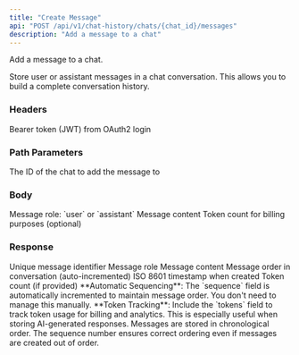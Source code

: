 ```yaml
---
title: "Create Message"
api: "POST /api/v1/chat-history/chats/{chat_id}/messages"
description: "Add a message to a chat"
---
```


Add a message to a chat.

Store user or assistant messages in a chat conversation. This allows you to build a complete conversation history.

### Headers

<ParamField header="Authorization" type="string" required>
  Bearer token (JWT) from OAuth2 login
</ParamField>

### Path Parameters

<ParamField path="chat_id" type="string" required>
  The ID of the chat to add the message to
</ParamField>

### Body

<ParamField body="role" type="string" required>
  Message role: `user` or `assistant`
</ParamField>

<ParamField body="content" type="string" required>
  Message content
</ParamField>

<ParamField body="tokens" type="integer">
  Token count for billing purposes (optional)
</ParamField>

### Response

<ResponseField name="id" type="string">
  Unique message identifier
</ResponseField>

<ResponseField name="role" type="string">
  Message role
</ResponseField>

<ResponseField name="content" type="string">
  Message content
</ResponseField>

<ResponseField name="sequence" type="integer">
  Message order in conversation (auto-incremented)
</ResponseField>

<ResponseField name="created_at" type="string">
  ISO 8601 timestamp when created
</ResponseField>

<ResponseField name="tokens" type="integer">
  Token count (if provided)
</ResponseField>

<Info>
  **Automatic Sequencing**: The `sequence` field is automatically incremented to maintain message order. You don't need to manage this manually.
</Info>

<Tip>
  **Token Tracking**: Include the `tokens` field to track token usage for billing and analytics. This is especially useful when storing AI-generated responses.
</Tip>

<Note>
  Messages are stored in chronological order. The sequence number ensures correct ordering even if messages are created out of order.
</Note>

